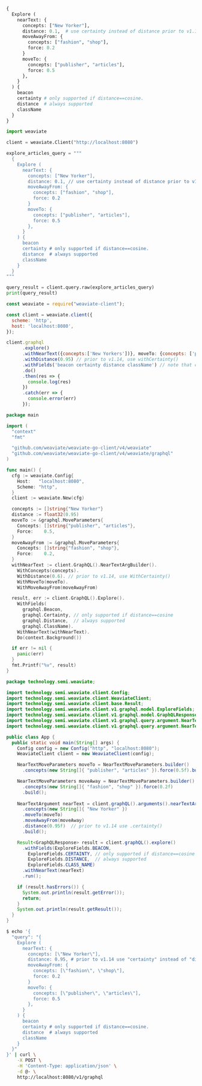 
<Tabs groupId="languages">
<TabItem value="graphql" label="GraphQL">

```graphql
{
  Explore (
    nearText: {
      concepts: ["New Yorker"],
      distance: 0.1,  # use certainty instead of distance prior to v1.14
      moveAwayFrom: {
        concepts: ["fashion", "shop"],
        force: 0.2
      }
      moveTo: {
        concepts: ["publisher", "articles"],
        force: 0.5
      },
    }
  ) {
    beacon
    certainty # only supported if distance==cosine. 
    distance  # always supported
    className
  }
}
```

</TabItem>
<TabItem value="py" label="Python">

```python
import weaviate

client = weaviate.Client("http://localhost:8080")

explore_articles_query = """
  {
    Explore (
      nearText: {
        concepts: ["New Yorker"],
        distance: 0.1, // use certainty instead of distance prior to v1.14
        moveAwayFrom: {
          concepts: ["fashion", "shop"],
          force: 0.2
        }
        moveTo: {
          concepts: ["publisher", "articles"],
          force: 0.5
        },
      }
    ) {
      beacon
      certainty # only supported if distance==cosine. 
      distance  # always supported
      className
    }
  }
"""

query_result = client.query.raw(explore_articles_query)
print(query_result)
```

</TabItem>
<TabItem value="js" label="JavaScript">

```js
const weaviate = require("weaviate-client");

const client = weaviate.client({
  scheme: 'http',
  host: 'localhost:8080',
});

client.graphql
      .explore()
      .withNearText({concepts:['New Yorkers'])}, moveTo: {concepts: ['publisher', 'articles'], force: 0.5}, moveAwayFrom: {concepts: ['fashion', 'shop'], force: 0.2})})
      .withDistance(0.95) // prior to v1.14, use withCertainty()
      .withFields('beacon certainty distance className') // note that certainty is only supported if distance==cosine
      .do()
      .then(res => {
        console.log(res)
      })
      .catch(err => {
        console.error(err)
      });
```

</TabItem>
<TabItem value="go" label="Go">

```go
package main

import (
  "context"
  "fmt"

  "github.com/weaviate/weaviate-go-client/v4/weaviate"
  "github.com/weaviate/weaviate-go-client/v4/weaviate/graphql"
)

func main() {
  cfg := weaviate.Config{
    Host:   "localhost:8080",
    Scheme: "http",
  }
  client := weaviate.New(cfg)

  concepts := []string{"New Yorker"}
  distance := float32(0.95)
  moveTo := &graphql.MoveParameters{
    Concepts: []string{"publisher", "articles"},
    Force:    0.5,
  }
  moveAwayFrom := &graphql.MoveParameters{
    Concepts: []string{"fashion", "shop"},
    Force:    0.2,
  }
  withNearText := client.GraphQL().NearTextArgBuilder().
    WithConcepts(concepts).
    WithDistance(0.6). // prior to v1.14, use WithCertainty()
    WithMoveTo(moveTo).
    WithMoveAwayFrom(moveAwayFrom)

  result, err := client.GraphQL().Explore().
    WithFields(
      graphql.Beacon, 
      graphql.Certainty, // only supported if distance==cosine
      graphql.Distance,  // always supported
      graphql.ClassName).
    WithNearText(withNearText).
    Do(context.Background())

  if err != nil {
    panic(err)
  }
  fmt.Printf("%v", result)
}
```

</TabItem>
<TabItem value="java" label="Java">

```java
package technology.semi.weaviate;

import technology.semi.weaviate.client.Config;
import technology.semi.weaviate.client.WeaviateClient;
import technology.semi.weaviate.client.base.Result;
import technology.semi.weaviate.client.v1.graphql.model.ExploreFields;
import technology.semi.weaviate.client.v1.graphql.model.GraphQLResponse;
import technology.semi.weaviate.client.v1.graphql.query.argument.NearTextArgument;
import technology.semi.weaviate.client.v1.graphql.query.argument.NearTextMoveParameters;

public class App {
  public static void main(String[] args) {
    Config config = new Config("http", "localhost:8080");
    WeaviateClient client = new WeaviateClient(config);

    NearTextMoveParameters moveTo = NearTextMoveParameters.builder()
      .concepts(new String[]{ "publisher", "articles" }).force(0.5f).build();

    NearTextMoveParameters moveAway = NearTextMoveParameters.builder()
      .concepts(new String[]{ "fashion", "shop" }).force(0.2f)
      .build();
    
    NearTextArgument nearText = client.graphQL().arguments().nearTextArgBuilder()
      .concepts(new String[]{ "New Yorker" })
      .moveTo(moveTo)
      .moveAwayFrom(moveAway)
      .distance(0.95f)  // prior to v1.14 use .certainty()
      .build();

    Result<GraphQLResponse> result = client.graphQL().explore()
      .withFields(ExploreFields.BEACON, 
        ExploreFields.CERTAINTY, // only supported if distance==cosine
        ExploreFields.DISTANCE,  // always supported
        ExploreFields.CLASS_NAME)
      .withNearText(nearText)
      .run();

    if (result.hasErrors()) {
      System.out.println(result.getError());
      return;
    }
    System.out.println(result.getResult());
  }
}
```

</TabItem>
<TabItem value="curl" label="Curl">

```bash
$ echo '{ 
  "query": "{
    Explore (
      nearText: {
        concepts: [\"New Yorker\"],
        distance: 0.95, # prior to v1.14 use "certainty" instead of "distance"
        moveAwayFrom: {
          concepts: [\"fashion\", \"shop\"],
          force: 0.2
        }
        moveTo: {
          concepts: [\"publisher\", \"articles\"],
          force: 0.5
        },
      }
    ) {
      beacon
      certainty # only supported if distance==cosine. 
      distance  # always supported
      className
    }
  }"
}' | curl \
    -X POST \
    -H 'Content-Type: application/json' \
    -d @- \
    http://localhost:8080/v1/graphql
```

</TabItem>
</Tabs>